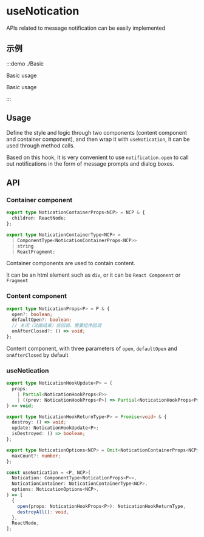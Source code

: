 # useNotication

APIs related to message notification can be easily implemented

## 示例

:::demo ./Basic

Basic usage

Basic usage

:::

## Usage

Define the style and logic through two components (content component and container component), and then wrap it with `useNotication`, it can be used through method calls.

Based on this hook, it is very convenient to use `notification.open` to call out notifications in the form of message prompts and dialog boxes.

## API

### Container component

```ts
export type NoticationContainerProps<NCP> = NCP & {
  children: ReactNode;
};

export type NoticationContainerType<NCP> =
  | ComponentType<NoticationContainerProps<NCP>>
  | string
  | ReactFragment;
```

Container components are used to contain content.

It can be an html element such as `div`, or it can be `React Component` or `Fragment`

### Content component

```ts
export type NoticationProps<P> = P & {
  open?: boolean;
  defaultOpen?: boolean;
  // 关闭（动画结束）后回调，需要组件回调
  onAfterClosed?: () => void;
};
```

Content component, with three parameters of `open`, `defaultOpen` and `onAfterClosed` by default

### useNotication

```ts
export type NoticationHookUpdate<P> = (
  props:
    | Partial<NoticationHookProps<P>>
    | ((prev: NoticationHookProps<P>) => Partial<NoticationHookProps<P>>),
) => void;

export type NoticationHookReturnType<P> = Promise<void> & {
  destroy: () => void;
  update: NoticationHookUpdate<P>;
  isDestroyed: () => boolean;
};

export type NoticationOptions<NCP> = Omit<NoticationContainerProps<NCP>, 'children'> & {
  maxCount?: number;
};

const useNotication = <P, NCP>(
  Notication: ComponentType<NoticationProps<P>>,
  NoticationContainer: NoticationContainerType<NCP>,
  options: NoticationOptions<NCP>,
) => [
  {
    open(props: NoticationHookProps<P>): NoticationHookReturnType,
    destroyAll(): void,
  },
  ReactNode,
];
```
